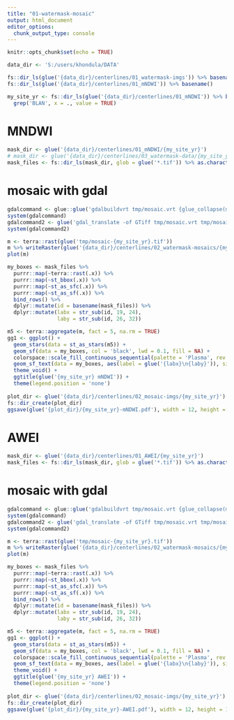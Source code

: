 ```yaml
---
title: "01-watermask-mosaic"
output: html_document
editor_options: 
  chunk_output_type: console
---
```


```r
knitr::opts_chunk$set(echo = TRUE)
```

```r
data_dir <- 'S:/users/khondula/DATA'

fs::dir_ls(glue('{data_dir}/centerlines/01_watermask-imgs')) %>% basename()
fs::dir_ls(glue('{data_dir}/centerlines/01_mNDWI')) %>% basename()

my_site_yr <- fs::dir_ls(glue('{data_dir}/centerlines/01_mNDWI')) %>% basename() %>%
  grep('BLAN', x = ., value = TRUE)
```

# MNDWI

```r
mask_dir <- glue('{data_dir}/centerlines/01_mNDWI/{my_site_yr}')
# mask_dir <- glue('{data_dir}/centerlines/03_watermask-data/{my_site_yr}')
mask_files <- fs::dir_ls(mask_dir, glob = glue('*.tif')) %>% as.character()
```

# mosaic with gdal

```r
gdalcommand <- glue::glue('gdalbuildvrt tmp/mosaic.vrt {glue_collapse(mask_files, sep = " ")}')
system(gdalcommand)
gdalcommand2 <- glue('gdal_translate -of GTiff tmp/mosaic.vrt tmp/mosaic-{my_site_yr}.tif')
system(gdalcommand2)

m <- terra::rast(glue('tmp/mosaic-{my_site_yr}.tif'))
m %>% writeRaster(glue('{data_dir}/centerlines/02_watermask-mosaics/{my_site_yr}.tif'))
plot(m)

my_boxes <- mask_files %>% 
  purrr::map(~terra::rast(.x)) %>% 
  purrr::map(~st_bbox(.x)) %>%
  purrr::map(~st_as_sfc(.x)) %>%
  purrr::map(~st_as_sf(.x)) %>% 
  bind_rows() %>% 
  dplyr::mutate(id = basename(mask_files)) %>%
  dplyr::mutate(labx = str_sub(id, 19, 24),
                laby = str_sub(id, 26, 32))

m5 <- terra::aggregate(m, fact = 5, na.rm = TRUE)
gg1 <- ggplot() +
  geom_stars(data = st_as_stars(m5)) +
  geom_sf(data = my_boxes, col = 'black', lwd = 0.1, fill = NA) +
  colorspace::scale_fill_continuous_sequential(palette = 'Plasma', rev = TRUE) +
  geom_sf_text(data = my_boxes, aes(label = glue('{labx}\n{laby}')), size = 2) +
  theme_void() +
  ggtitle(glue('{my_site_yr} mNDWI')) +
  theme(legend.position = 'none')
  
plot_dir <- glue('{data_dir}/centerlines/02_mosaic-imgs/{my_site_yr}')
fs::dir_create(plot_dir)
ggsave(glue('{plot_dir}/{my_site_yr}-mNDWI.pdf'), width = 12, height = 12)
```

# AWEI

```r
mask_dir <- glue('{data_dir}/centerlines/01_AWEI/{my_site_yr}')
mask_files <- fs::dir_ls(mask_dir, glob = glue('*.tif')) %>% as.character()
```

# mosaic with gdal

```r
gdalcommand <- glue::glue('gdalbuildvrt tmp/mosaic.vrt {glue_collapse(mask_files, sep = " ")}')
system(gdalcommand)
gdalcommand2 <- glue('gdal_translate -of GTiff tmp/mosaic.vrt tmp/mosaic-{my_site_yr}.tif')
system(gdalcommand2)

m <- terra::rast(glue('tmp/mosaic-{my_site_yr}.tif'))
m %>% writeRaster(glue('{data_dir}/centerlines/02_watermask-mosaics/{my_site_yr}.tif'))
plot(m)

my_boxes <- mask_files %>% 
  purrr::map(~terra::rast(.x)) %>% 
  purrr::map(~st_bbox(.x)) %>%
  purrr::map(~st_as_sfc(.x)) %>%
  purrr::map(~st_as_sf(.x)) %>% 
  bind_rows() %>% 
  dplyr::mutate(id = basename(mask_files)) %>%
  dplyr::mutate(labx = str_sub(id, 19, 24),
                laby = str_sub(id, 26, 32))

m5 <- terra::aggregate(m, fact = 5, na.rm = TRUE)
gg1 <- ggplot() +
  geom_stars(data = st_as_stars(m5)) +
  geom_sf(data = my_boxes, col = 'black', lwd = 0.1, fill = NA) +
  colorspace::scale_fill_continuous_sequential(palette = 'Plasma', rev = TRUE) +
  geom_sf_text(data = my_boxes, aes(label = glue('{labx}\n{laby}')), size = 2) +
  theme_void() +
  ggtitle(glue('{my_site_yr} AWEI')) +
  theme(legend.position = 'none')
  
plot_dir <- glue('{data_dir}/centerlines/02_mosaic-imgs/{my_site_yr}')
fs::dir_create(plot_dir)
ggsave(glue('{plot_dir}/{my_site_yr}-AWEI.pdf'), width = 12, height = 12)
```

